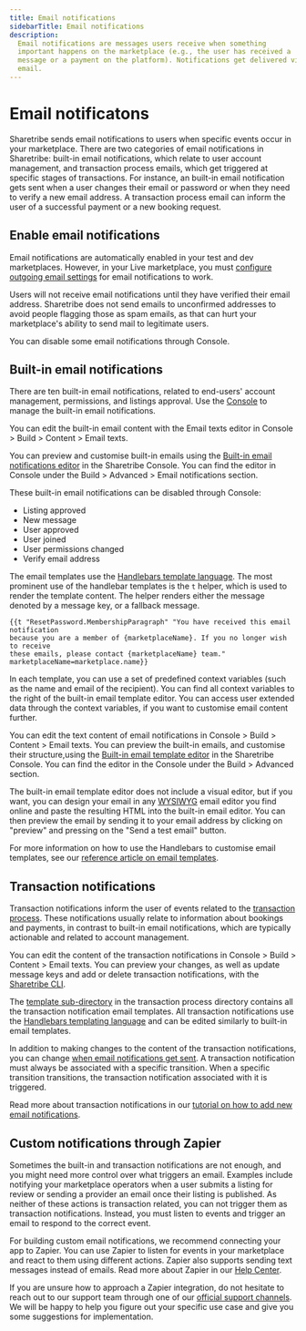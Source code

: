 ```yaml
---
title: Email notifications
sidebarTitle: Email notifications
description:
  Email notifications are messages users receive when something
  important happens on the marketplace (e.g., the user has received a
  message or a payment on the platform). Notifications get delivered via
  email.
---
```


# Email notificatons

Sharetribe sends email notifications to users when specific events occur
in your marketplace. There are two categories of email notifications in
Sharetribe: built-in email notifications, which relate to user account
management, and transaction process emails, which get triggered at
specific stages of transactions. For instance, an built-in email
notification gets sent when a user changes their email or password or
when they need to verify a new email address. A transaction process
email can inform the user of a successful payment or a new booking
request.

## Enable email notifications

Email notifications are automatically enabled in your test and dev
marketplaces. However, in your Live marketplace, you must
[configure outgoing email settings](/how-to/emails-and-notifications/set-up-outgoing-email-settings/)
for email notifications to work.

Users will not receive email notifications until they have verified
their email address. Sharetribe does not send emails to unconfirmed
addresses to avoid people flagging those as spam emails, as that can
hurt your marketplace's ability to send mail to legitimate users.

You can disable some email notifications through Console.

## Built-in email notifications

There are ten built-in email notifications, related to end-users'
account management, permissions, and listings approval. Use the
[Console](https://console.sharetribe.com/) to manage the built-in email
notifications.

You can edit the built-in email content with the Email texts editor in
Console > Build > Content > Email texts.

You can preview and customise built-in emails using the
[Built-in email notifications editor](https://console.sharetribe.com/advanced/email-notifications)
in the Sharetribe Console. You can find the editor in Console under the
Build > Advanced > Email notifications section.

These built-in email notifications can be disabled through Console:

- Listing approved
- New message
- User approved
- User joined
- User permissions changed
- Verify email address

The email templates use the
[Handlebars template language](/references/email-templates/#handlebars).
The most prominent use of the handlebar templates is the `t` helper,
which is used to render the template content. The helper renders either
the message denoted by a message key, or a fallback message.

```
{{t "ResetPassword.MembershipParagraph" "You have received this email notification
because you are a member of {marketplaceName}. If you no longer wish to receive
these emails, please contact {marketplaceName} team." marketplaceName=marketplace.name}}
```

In each template, you can use a set of predefined context variables
(such as the name and email of the recipient). You can find all context
variables to the right of the built-in email template editor. You can
access user extended data through the context variables, if you want to
customise email content further.

You can edit the text content of email notifications in Console >
Build > Content > Email texts. You can preview the built-in emails, and
customise their structure,using the
[Built-in email template editor](https://console.sharetribe.com/email-templates)
in the Sharetribe Console. You can find the editor in the Console under
the Build > Advanced section.

The built-in email template editor does not include a visual editor, but
if you want, you can design your email in any
[WYSIWYG](https://en.wikipedia.org/wiki/WYSIWYG) email editor you find
online and paste the resulting HTML into the built-in email editor. You
can then preview the email by sending it to your email address by
clicking on "preview" and pressing on the "Send a test email" button.

For more information on how to use the Handlebars to customise email
templates, see our
[reference article on email templates](/references/email-templates/#handlebars).

## Transaction notifications

Transaction notifications inform the user of events related to the
[transaction process](/concepts/transactions/transaction-process/).
These notifications usually relate to information about bookings and
payments, in contrast to built-in email notifications, which are
typically actionable and related to account management.

You can edit the content of the transaction notifications in Console >
Build > Content > Email texts. You can preview your changes, as well as
update message keys and add or delete transaction notifications, with
the
[Sharetribe CLI](/how-to/transaction-process/edit-transaction-process-with-sharetribe-cli/).

The
[template sub-directory](https://github.com/sharetribe/example-processes/tree/master/default-booking/templates)
in the transaction process directory contains all the transaction
notification email templates. All transaction notifications use the
[Handlebars templating language](/references/email-templates/#handlebars)
and can be edited similarly to built-in email templates.

In addition to making changes to the content of the transaction
notifications, you can change
[when email notifications get sent](/references/transaction-process-time-expressions/).
A transaction notification must always be associated with a specific
transition. When a specific transition transitions, the transaction
notification associated with it is triggered.

Read more about transaction notifications in our
[tutorial on how to add new email notifications](/tutorial/add-new-email-notification/).

## Custom notifications through Zapier

Sometimes the built-in and transaction notifications are not enough, and
you might need more control over what triggers an email. Examples
include notifying your marketplace operators when a user submits a
listing for review or sending a provider an email once their listing is
published. As neither of these actions is transaction related, you can
not trigger them as transaction notifications. Instead, you must listen
to events and trigger an email to respond to the correct event.

For building custom email notifications, we recommend connecting your
app to Zapier. You can use Zapier to listen for events in your
marketplace and react to them using different actions. Zapier also
supports sending text messages instead of emails. Read more about Zapier
in our
[Help Center](https://www.sharetribe.com/help/en/collections/8975364).

If you are unsure how to approach a Zapier integration, do not hesitate
to reach out to our support team through one of our
[official support channels](https://www.sharetribe.com/help/en/). We
will be happy to help you figure out your specific use case and give you
some suggestions for implementation.
